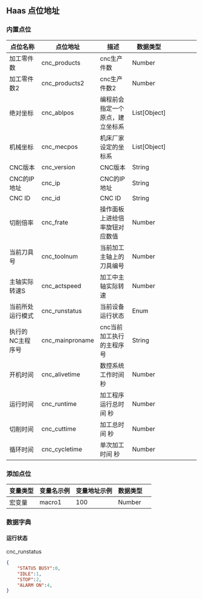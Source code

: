 ## Haas 点位地址

### 内置点位

| 点位名称 | 点位地址 | 描述 | 数据类型 |
| -- | -- | -- | -- | -- |
| 加工零件数 | cnc_products | cnc生产件数 | Number |
| 加工零件数2 | cnc_products2 | cnc生产件数2 | Number |
| 绝对坐标 | cnc_ablpos | 编程前会指定一个原点，建立坐标系 | List[Object] |
| 机械坐标 | cnc_mecpos | 机床厂家设定的坐标系 | List[Object] |
| CNC版本 | cnc_version | CNC版本 | String |
| CNC的IP地址 | cnc_ip | CNC的IP地址 | String |
| CNC ID | cnc_id | CNC ID | String |
| 切削倍率 | cnc_frate | 操作面板上进给倍率旋钮对应数值 | Number |
| 当前刀具号 | cnc_toolnum | 当前加工主轴上的刀具编号 | Number |
| 主轴实际转速S | cnc_actspeed | 加工中主轴实际转速 | Number |
| 当前所处运行模式 | cnc_runstatus | 当前设备运行状态 | Enum |
| 执行的NC主程序号 | cnc_mainproname | cnc当前加工执行的主程序号 | String |
| 开机时间 | cnc_alivetime | 数控系统工作时间 秒 | Number |
| 运行时间 | cnc_runtime | 加工程序运行总时间 秒| Number |
| 切削时间 | cnc_cuttime | 加工总时间 秒| Number |
| 循环时间 | cnc_cycletime | 单次加工时间 秒| Number |



### 添加点位

| 变量类型 | 变量名示例 | 变量地址示例 | 数据类型 |
| -- | -- | -- | -- | -- |
| 宏变量 | macro1 | 100 | Number |

### 数据字典

#### 运行状态

cnc_runstatus

``` json
{
    "STATUS BUSY":0,
    "IDLE":1,
    "STOP":2,
    "ALARM ON":4,
}
```
